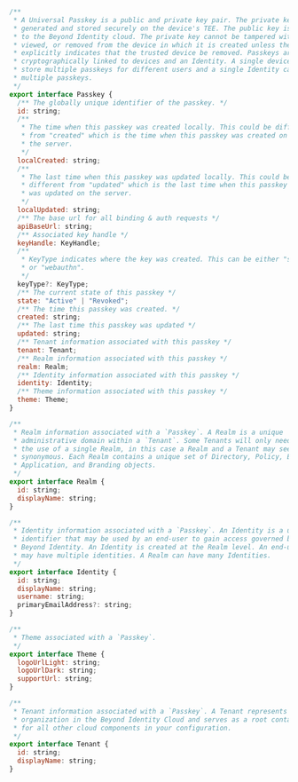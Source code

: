 ```javascript
/**
 * A Universal Passkey is a public and private key pair. The private key is
 * generated and stored securely on the device's TEE. The public key is sent
 * to the Beyond Identity cloud. The private key cannot be tampered with,
 * viewed, or removed from the device in which it is created unless the user
 * explicitly indicates that the trusted device be removed. Passkeys are
 * cryptographically linked to devices and an Identity. A single device can
 * store multiple passkeys for different users and a single Identity can have
 * multiple passkeys.
 */
export interface Passkey {
  /** The globally unique identifier of the passkey. */
  id: string;
  /**
   * The time when this passkey was created locally. This could be different
   * from "created" which is the time when this passkey was created on
   * the server.
   */
  localCreated: string;
  /**
   * The last time when this passkey was updated locally. This could be
   * different from "updated" which is the last time when this passkey
   * was updated on the server.
   */
  localUpdated: string;
  /** The base url for all binding & auth requests */
  apiBaseUrl: string;
  /** Associated key handle */
  keyHandle: KeyHandle;
  /**
   * KeyType indicates where the key was created. This can be either "subtle"
   * or "webauthn".
   */
  keyType?: KeyType;
  /** The current state of this passkey */
  state: "Active" | "Revoked";
  /** The time this passkey was created. */
  created: string;
  /** The last time this passkey was updated */
  updated: string;
  /** Tenant information associated with this passkey */
  tenant: Tenant;
  /** Realm information associated with this passkey */
  realm: Realm;
  /** Identity information associated with this passkey */
  identity: Identity;
  /** Theme information associated with this passkey */
  theme: Theme;
}

/**
 * Realm information associated with a `Passkey`. A Realm is a unique
 * administrative domain within a `Tenant`. Some Tenants will only need
 * the use of a single Realm, in this case a Realm and a Tenant may seem
 * synonymous. Each Realm contains a unique set of Directory, Policy, Event,
 * Application, and Branding objects.
 */
export interface Realm {
  id: string;
  displayName: string;
}

/**
 * Identity information associated with a `Passkey`. An Identity is a unique
 * identifier that may be used by an end-user to gain access governed by
 * Beyond Identity. An Identity is created at the Realm level. An end-user
 * may have multiple identities. A Realm can have many Identities.
 */
export interface Identity {
  id: string;
  displayName: string;
  username: string;
  primaryEmailAddress?: string;
}

/**
 * Theme associated with a `Passkey`.
 */
export interface Theme {
  logoUrlLight: string;
  logoUrlDark: string;
  supportUrl: string;
}

/**
 * Tenant information associated with a `Passkey`. A Tenant represents an
 * organization in the Beyond Identity Cloud and serves as a root container
 * for all other cloud components in your configuration.
 */
export interface Tenant {
  id: string;
  displayName: string;
}
```
